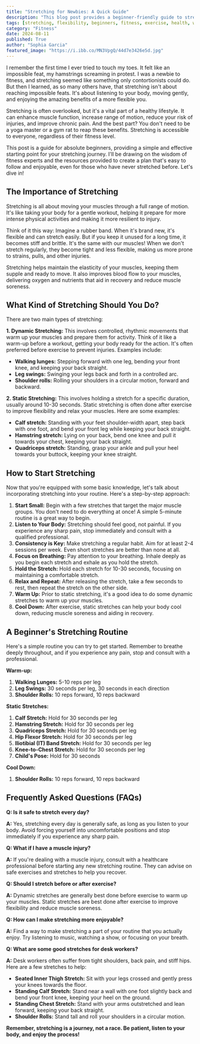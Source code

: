 ```yaml
---
title: "Stretching for Newbies: A Quick Guide"
description: "This blog post provides a beginner-friendly guide to stretching, outlining its benefits, different types, and a simple routine to get started. Learn how to safely incorporate stretching into your daily life and improve your overall flexibility."
tags: [stretching, flexibility, beginners, fitness, exercise, health, wellness, muscle recovery, range of motion, injury prevention, dynamic stretching, static stretching, routine, guide]
category: "Fitness"
date: 2024-08-11
published: True
author: "Sophia Garcia"
featured_image: "https://i.ibb.co/MN3VpgQ/44d7e3426e5d.jpg"
---
```



I remember the first time I ever tried to touch my toes. It felt like an impossible feat, my hamstrings screaming in protest. I was a newbie to fitness, and stretching seemed like something only contortionists could do. But then I learned, as so many others have, that stretching isn't about reaching impossible feats. It's about listening to your body, moving gently, and enjoying the amazing benefits of a more flexible you.

Stretching is often overlooked, but it's a vital part of a healthy lifestyle. It can enhance muscle function, increase range of motion, reduce your risk of injuries, and improve chronic pain. And the best part? You don't need to be a yoga master or a gym rat to reap these benefits. Stretching is accessible to everyone, regardless of their fitness level.

This post is a guide for absolute beginners, providing a simple and effective starting point for your stretching journey. I'll be drawing on the wisdom of fitness experts and the resources provided to create a plan that's easy to follow and enjoyable, even for those who have never stretched before. Let's dive in!

## The Importance of Stretching

Stretching is all about moving your muscles through a full range of motion. It's like taking your body for a gentle workout, helping it prepare for more intense physical activities and making it more resilient to injury.

Think of it this way:  Imagine a rubber band. When it's brand new, it's flexible and can stretch easily. But if you keep it unused for a long time, it becomes stiff and brittle. It's the same with our muscles! When we don't stretch regularly, they become tight and less flexible, making us more prone to strains, pulls, and other injuries.

Stretching helps maintain the elasticity of your muscles, keeping them supple and ready to move. It also improves blood flow to your muscles, delivering oxygen and nutrients that aid in recovery and reduce muscle soreness.

##  What Kind of Stretching Should You Do?

There are two main types of stretching:

**1. Dynamic Stretching:** This involves controlled, rhythmic movements that warm up your muscles and prepare them for activity. Think of it like a warm-up before a workout, getting your body ready for the action. It's often preferred before exercise to prevent injuries. Examples include:

* **Walking lunges:**  Stepping forward with one leg, bending your front knee, and keeping your back straight.
* **Leg swings:**  Swinging your legs back and forth in a controlled arc.
* **Shoulder rolls:**  Rolling your shoulders in a circular motion, forward and backward.

**2. Static Stretching:**  This involves holding a stretch for a specific duration, usually around 10-30 seconds.  Static stretching is often done after exercise to improve flexibility and relax your muscles.  Here are some examples:

* **Calf stretch:**  Standing with your feet shoulder-width apart, step back with one foot, and bend your front leg while keeping your back straight.
* **Hamstring stretch:**  Lying on your back, bend one knee and pull it towards your chest, keeping your back straight.
* **Quadriceps stretch:**  Standing, grasp your ankle and pull your heel towards your buttock, keeping your knee straight.

##  How to Start Stretching

Now that you're equipped with some basic knowledge, let's talk about incorporating stretching into your routine. Here's a step-by-step approach:

1. **Start Small:** Begin with a few stretches that target the major muscle groups.  You don't need to do everything at once! A simple 5-minute routine is a great way to begin.
2. **Listen to Your Body:**  Stretching should feel good, not painful. If you experience any sharp pain, stop immediately and consult with a qualified professional.
3. **Consistency is Key:**  Make stretching a regular habit. Aim for at least 2-4 sessions per week. Even short stretches are better than none at all.
4. **Focus on Breathing:**  Pay attention to your breathing. Inhale deeply as you begin each stretch and exhale as you hold the stretch.
5. **Hold the Stretch:**  Hold each stretch for 10-30 seconds, focusing on maintaining a comfortable stretch.  
6. **Relax and Repeat:**  After releasing the stretch, take a few seconds to rest, then repeat the stretch on the other side.
7. **Warm Up:**  Prior to static stretching,  it's a good idea to do some dynamic stretches to warm up your muscles.  
8. **Cool Down:**  After exercise, static stretches can help your body cool down, reducing muscle soreness and aiding in recovery. 

##  A Beginner's Stretching Routine

Here's a simple routine you can try to get started.  Remember to breathe deeply throughout, and if you experience any pain, stop and consult with a professional.

**Warm-up:**

1. **Walking Lunges:** 5-10 reps per leg
2. **Leg Swings:** 30 seconds per leg, 30 seconds in each direction
3. **Shoulder Rolls:** 10 reps forward, 10 reps backward

**Static Stretches:**

1. **Calf Stretch:** Hold for 30 seconds per leg
2. **Hamstring Stretch:** Hold for 30 seconds per leg
3. **Quadriceps Stretch:** Hold for 30 seconds per leg
4. **Hip Flexor Stretch:** Hold for 30 seconds per leg
5. **Iliotibial (IT) Band Stretch:** Hold for 30 seconds per leg
6. **Knee-to-Chest Stretch:** Hold for 30 seconds per leg
7. **Child's Pose:** Hold for 30 seconds

**Cool Down:**

1. **Shoulder Rolls:** 10 reps forward, 10 reps backward 

## Frequently Asked Questions (FAQs)

**Q:  Is it safe to stretch every day?**

**A:**  Yes, stretching every day is generally safe, as long as you listen to your body.  Avoid forcing yourself into uncomfortable positions and stop immediately if you experience any sharp pain.

**Q: What if I have a muscle injury?**

**A:** If you're dealing with a muscle injury, consult with a healthcare professional before starting any new stretching routine. They can advise on safe exercises and stretches to help you recover.

**Q: Should I stretch before or after exercise?**

**A:**  Dynamic stretches are generally best done before exercise to warm up your muscles.  Static stretches are best done after exercise to improve flexibility and reduce muscle soreness.

**Q: How can I make stretching more enjoyable?**

**A:**  Find a way to make stretching a part of your routine that you actually enjoy.  Try listening to music, watching a show, or focusing on your breath. 

**Q: What are some good stretches for desk workers?**

**A:**  Desk workers often suffer from tight shoulders, back pain, and stiff hips. Here are a few stretches to help:

* **Seated Inner Thigh Stretch:** Sit with your legs crossed and gently press your knees towards the floor.
* **Standing Calf Stretch:** Stand near a wall with one foot slightly back and bend your front knee, keeping your heel on the ground. 
* **Standing Chest Stretch:**  Stand with your arms outstretched and lean forward, keeping your back straight.
* **Shoulder Rolls:** Stand tall and roll your shoulders in a circular motion. 

**Remember, stretching is a journey, not a race. Be patient, listen to your body, and enjoy the process!** 